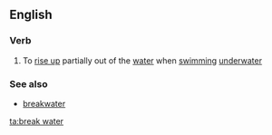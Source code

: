 {{also|breakwater}}
==English==

===Verb===
{{en-verb|inf=to [[break]] [[water]]|breaks water|breaking water|broke water}}

# To [[rise up]] partially out of the [[water]] when [[swimming]] [[underwater]]

===See also===
* [[breakwater]]

[[ta:break water]]